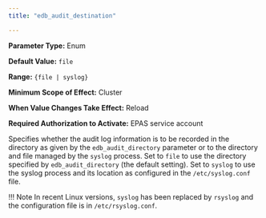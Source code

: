 ```yaml
---
title: "edb_audit_destination"

---
```


<div id="edb_audit_destination" class="registered_link"></div>

**Parameter Type:** Enum

**Default Value:** `file`

**Range:** `{file | syslog}`

**Minimum Scope of Effect:** Cluster

**When Value Changes Take Effect:** Reload

**Required Authorization to Activate:** EPAS service account

Specifies whether the audit log information is to be recorded in the directory as given by the `edb_audit_directory` parameter or to the directory and file managed by the `syslog` process. Set to `file` to use the directory specified by `edb_audit_directory` (the default setting). Set to `syslog` to use the syslog process and its location as configured in the `/etc/syslog.conf` file. 

!!! Note
    In recent Linux versions, `syslog` has been replaced by `rsyslog` and the configuration file is in `/etc/rsyslog.conf`.
